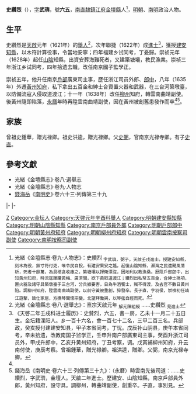 '''史纘烈'''（{{bd|16世紀||17世紀}}），[[表字|字]]'''武璵'''，號'''六五'''，[[南直隸|南直隸]][[鎮江府|鎮江府]][[金壇縣|金壇縣]]人<ref name=djs>光緒《金壇縣志·卷九·人物志》：史纘烈 <sub>字武璵，弼子，天啟壬戌進士。授建安知縣，刻木為役，無寸符付吏，唯令民自投，有建安果安之謠。起復山陰知縣，瀕海之民遭颶風蕩析，死者十餘萬，為具棺衾收瘞之，築塘壩以捍衛漂沒，因地利以教漁桑。厯陞戶部郎中，出知黃州知府，時流寇蹂躪黃梅、廣濟間，欲下黃取道渡江；纘烈出私帑五百金，合紳士捐項，置火器及諸守具築墩臺于三台河，分兵據要害，日為牛酒饗士，賊不得渡，及去官不數日黃州陷。調柳州知府，陞雲南曲靖副使，以前守黃被重創，猝發卒。長子直，字羽侯，崇禎初任靖江遊擊，致仕家居，方撫琴聞懷宗變，北望拜慟哭，以琴弦自經而死。</sub></ref>，[[明朝|明朝]]、[[南明|南明]]政治人物。

==生平==
史纘烈是[[天啟_(明朝)|天啟]]元年（1621年）的[[舉人|舉人]]<ref>光緒《金壇縣志·卷八·選舉志》：熹宗天啟元年 <sub>解元陳組綬</sub> ……史纘烈 <sub>見進士</sub></ref>，次年聯捷（1622年）成[[進士|進士]]<ref>《天啓二年壬戌科进士履历》：史賛烈，六五，書一房，乙未十一月二十五日生。金坛籍溧阳人。乡一百十六名，會一百七十二名，三甲二百三名。兵部政，癸亥授付建建安知县，甲子本省同考，丁忧。戊辰补山阴县，庚午本省同考，辛未拾遗，改教南国子监学正，壬申升南户部廣東司主事，癸酉升浙江司员外，甲戌升郎中，乙亥升黄州知府，丁丑考察，调。戊寅補柳州知府，升云南付使，庚辰考察。曾祖鍾華，贈光禄卿。祖洪逵，贈卿。父弼，南京光禄寺卿。</ref>，獲授[[建安縣|建安]][[知縣|知縣]]，以木符計算役事，令當地安寧；四年福建乡试同考，丁憂歸。崇祯元年（1628年）起任[[山陰縣_(浙江省)|山陰]]知縣，出資安葬海難死者，又建築塘壩，教民漁業。崇祯三年浙江乡试同考，四年拾遗去職，改任南京國子監學正。

崇祯五年，他升任南京[[戶部|戶部]]廣東司主事，歷任浙江司员外郎、[[郎中_(官職)|郎中]]，八年（1635年）外遷[[黃州府|黃州]][[知府|知府]]，私下拿出五百金和紳士合資置火器和武器，在三台河築墩臺，以防備流寇入侵取道渡江；十一年（1638年）改任[[柳州府|柳州]]知府，轉雲南曲靖副使。後黃州隨即陷落，[[永曆_(南明)|永曆]]年時再陞雲南曲靖副使，因在黃州被創舊患發作而卒<ref name=djs/><ref>錢海岳《南明史·卷六十三·列傳第三十九》：（永曆）時雲南先後司道：……史纘烈，字武璵，金壇人。天啟二年進士。歷建安、山陰知縣，南京戶部員外郎，黃州知府，設守具。調柳州，轉曲靖副使，創重卒。子直，事別見。</ref>。

== 家族 ==
曾祖史鍾華，贈光禄卿。祖史洪逵，贈光禄卿。父[[史弼_(萬曆進士)|史弼]]，官南京光禄寺卿。有子[[史直|史直]]。

==參考文獻==
{{reflist}}
*光緒《金壇縣志》·卷八·選舉志
*光緒《金壇縣志》·卷九·人物志
*[[錢海岳|錢海岳]]《[[南明史_(錢海岳)|南明史]]》·卷六十三·列傳第三十九

{{start box}}
{{s-off}}
{{s-before|[[熊則禎|熊則禎]]}}
{{s-title|明朝建安縣知縣|1623年-1624年}}
{{s-after|[[王資|王資]]}}
|-
{{s-before|[[馬如蛟|馬如蛟]]}}
{{s-title|明朝山陰縣知縣|1628年－1631年}}
{{s-after|[[謝鼎新_(明朝)|謝鼎新]]}}
|-
{{s-before|[[楊通宇|楊通宇]]}}
{{s-title|明朝黃州府知府|1635年-1637年}}
{{s-after|[[許文岐|許文岐]]}}
{{end box}}

{{天啓二年壬戌科殿試金榜}}

{{Authority control}}

{{DEFAULTSORT:}}
[[Category:史姓|Z]]
[[Category:金坛人|Category:金坛人]]
[[Category:天啓元年辛酉科舉人|Category:天啓元年辛酉科舉人]]
[[Category:明朝建安縣知縣|Category:明朝建安縣知縣]]
[[Category:明朝山陰縣知縣|Category:明朝山陰縣知縣]]
[[Category:南京戶部員外郎|Category:南京戶部員外郎]]
[[Category:明朝戶部郎中|Category:明朝戶部郎中]]
[[Category:明朝黃州府知府|Category:明朝黃州府知府]]
[[Category:明朝柳州府知府|Category:明朝柳州府知府]]
[[Category:明朝雲南按察司副使|Category:明朝雲南按察司副使]]
[[Category:南明按察司副使|Category:南明按察司副使]]